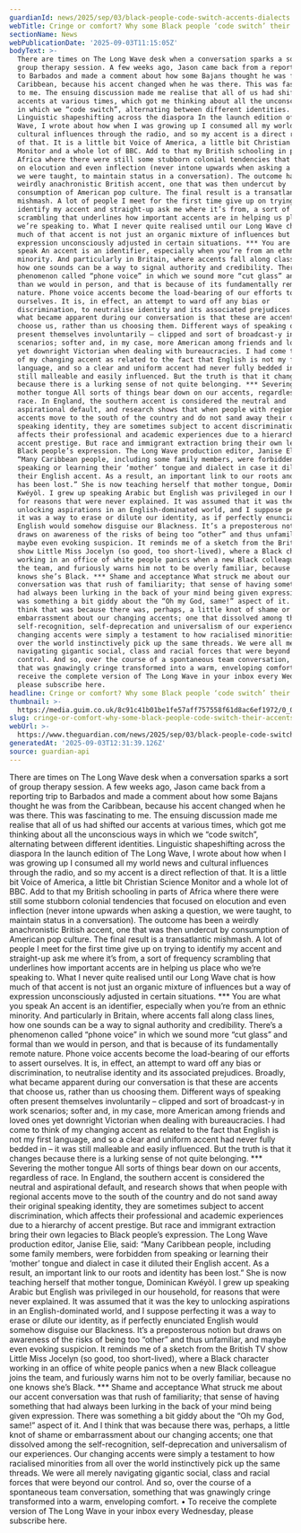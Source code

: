```yaml
---
guardianId: news/2025/sep/03/black-people-code-switch-accents-dialects
webTitle: Cringe or comfort? Why some Black people ‘code switch’ their accents
sectionName: News
webPublicationDate: '2025-09-03T11:15:05Z'
bodyText: >-
  There are times on The Long Wave desk when a conversation sparks a sort of
  group therapy session. A few weeks ago, Jason came back from a reporting trip
  to Barbados and made a comment about how some Bajans thought he was from the
  Caribbean, because his accent changed when he was there. This was fascinating
  to me. The ensuing discussion made me realise that all of us had shifted our
  accents at various times, which got me thinking about all the unconscious ways
  in which we “code switch”, alternating between different identities.
  Linguistic shapeshifting across the diaspora In the launch edition of The Long
  Wave, I wrote about how when I was growing up I consumed all my world news and
  cultural influences through the radio, and so my accent is a direct reflection
  of that. It is a little bit Voice of America, a little bit Christian Science
  Monitor and a whole lot of BBC. Add to that my British schooling in parts of
  Africa where there were still some stubborn colonial tendencies that focused
  on elocution and even inflection (never intone upwards when asking a question,
  we were taught, to maintain status in a conversation). The outcome has been a
  weirdly anachronistic British accent, one that was then undercut by
  consumption of American pop culture. The final result is a transatlantic
  mishmash. A lot of people I meet for the first time give up on trying to
  identify my accent and straight-up ask me where it’s from, a sort of frequency
  scrambling that underlines how important accents are in helping us place who
  we’re speaking to. What I never quite realised until our Long Wave chat is how
  much of that accent is not just an organic mixture of influences but a way of
  expression unconsciously adjusted in certain situations. *** You are what you
  speak An accent is an identifier, especially when you’re from an ethnic
  minority. And particularly in Britain, where accents fall along class lines,
  how one sounds can be a way to signal authority and credibility. There’s a
  phenomenon called “phone voice” in which we sound more “cut glass” and formal
  than we would in person, and that is because of its fundamentally remote
  nature. Phone voice accents become the load-bearing of our efforts to assert
  ourselves. It is, in effect, an attempt to ward off any bias or
  discrimination, to neutralise identity and its associated prejudices. Broadly,
  what became apparent during our conversation is that these are accents that
  choose us, rather than us choosing them. Different ways of speaking often
  present themselves involuntarily – clipped and sort of broadcast-y in work
  scenarios; softer and, in my case, more American among friends and loved ones
  yet downright Victorian when dealing with bureaucracies. I had come to think
  of my changing accent as related to the fact that English is not my first
  language, and so a clear and uniform accent had never fully bedded in – it was
  still malleable and easily influenced. But the truth is that it changes
  because there is a lurking sense of not quite belonging. *** Severing the
  mother tongue All sorts of things bear down on our accents, regardless of
  race. In England, the southern accent is considered the neutral and
  aspirational default, and research shows that when people with regional
  accents move to the south of the country and do not sand away their original
  speaking identity, they are sometimes subject to accent discrimination, which
  affects their professional and academic experiences due to a hierarchy of
  accent prestige. But race and immigrant extraction bring their own legacies to
  Black people’s expression. The Long Wave production editor, Janise Elie, said:
  “Many Caribbean people, including some family members, were forbidden from
  speaking or learning their ‘mother’ tongue and dialect in case it diluted
  their English accent. As a result, an important link to our roots and identity
  has been lost.” She is now teaching herself that mother tongue, Dominican
  Kwéyòl. I grew up speaking Arabic but English was privileged in our household,
  for reasons that were never explained. It was assumed that it was the key to
  unlocking aspirations in an English-dominated world, and I suppose perfecting
  it was a way to erase or dilute our identity, as if perfectly enunciated
  English would somehow disguise our Blackness. It’s a preposterous notion but
  draws on awareness of the risks of being too “other” and thus unfamiliar, and
  maybe even evoking suspicion. It reminds me of a sketch from the British TV
  show Little Miss Jocelyn (so good, too short-lived), where a Black character
  working in an office of white people panics when a new Black colleague joins
  the team, and furiously warns him not to be overly familiar, because no one
  knows she’s Black. *** Shame and acceptance What struck me about our accent
  conversation was that rush of familiarity; that sense of having something that
  had always been lurking in the back of your mind being given expression. There
  was something a bit giddy about the “Oh my God, same!” aspect of it. And I
  think that was because there was, perhaps, a little knot of shame or
  embarrassment about our changing accents; one that dissolved among the
  self-recognition, self-deprecation and universalism of our experiences. Our
  changing accents were simply a testament to how racialised minorities from all
  over the world instinctively pick up the same threads. We were all merely
  navigating gigantic social, class and racial forces that were beyond our
  control. And so, over the course of a spontaneous team conversation, something
  that was gnawingly cringe transformed into a warm, enveloping comfort. • To
  receive the complete version of The Long Wave in your inbox every Wednesday,
  please subscribe here.
headline: Cringe or comfort? Why some Black people ‘code switch’ their accents
thumbnail: >-
  https://media.guim.co.uk/8c91c41b01be1fe57aff757558f61d8ac6ef1972/0_0_3989_3191/500.jpg
slug: cringe-or-comfort-why-some-black-people-code-switch-their-accents
webUrl: >-
  https://www.theguardian.com/news/2025/sep/03/black-people-code-switch-accents-dialects
generatedAt: '2025-09-03T12:31:39.126Z'
source: guardian-api
---
```

There are times on The Long Wave desk when a conversation sparks a sort of group therapy session. A few weeks ago, Jason came back from a reporting trip to Barbados and made a comment about how some Bajans thought he was from the Caribbean, because his accent changed when he was there. This was fascinating to me. The ensuing discussion made me realise that all of us had shifted our accents at various times, which got me thinking about all the unconscious ways in which we “code switch”, alternating between different identities. Linguistic shapeshifting across the diaspora In the launch edition of The Long Wave, I wrote about how when I was growing up I consumed all my world news and cultural influences through the radio, and so my accent is a direct reflection of that. It is a little bit Voice of America, a little bit Christian Science Monitor and a whole lot of BBC. Add to that my British schooling in parts of Africa where there were still some stubborn colonial tendencies that focused on elocution and even inflection (never intone upwards when asking a question, we were taught, to maintain status in a conversation). The outcome has been a weirdly anachronistic British accent, one that was then undercut by consumption of American pop culture. The final result is a transatlantic mishmash. A lot of people I meet for the first time give up on trying to identify my accent and straight-up ask me where it’s from, a sort of frequency scrambling that underlines how important accents are in helping us place who we’re speaking to. What I never quite realised until our Long Wave chat is how much of that accent is not just an organic mixture of influences but a way of expression unconsciously adjusted in certain situations. *** You are what you speak An accent is an identifier, especially when you’re from an ethnic minority. And particularly in Britain, where accents fall along class lines, how one sounds can be a way to signal authority and credibility. There’s a phenomenon called “phone voice” in which we sound more “cut glass” and formal than we would in person, and that is because of its fundamentally remote nature. Phone voice accents become the load-bearing of our efforts to assert ourselves. It is, in effect, an attempt to ward off any bias or discrimination, to neutralise identity and its associated prejudices. Broadly, what became apparent during our conversation is that these are accents that choose us, rather than us choosing them. Different ways of speaking often present themselves involuntarily – clipped and sort of broadcast-y in work scenarios; softer and, in my case, more American among friends and loved ones yet downright Victorian when dealing with bureaucracies. I had come to think of my changing accent as related to the fact that English is not my first language, and so a clear and uniform accent had never fully bedded in – it was still malleable and easily influenced. But the truth is that it changes because there is a lurking sense of not quite belonging. *** Severing the mother tongue All sorts of things bear down on our accents, regardless of race. In England, the southern accent is considered the neutral and aspirational default, and research shows that when people with regional accents move to the south of the country and do not sand away their original speaking identity, they are sometimes subject to accent discrimination, which affects their professional and academic experiences due to a hierarchy of accent prestige. But race and immigrant extraction bring their own legacies to Black people’s expression. The Long Wave production editor, Janise Elie, said: “Many Caribbean people, including some family members, were forbidden from speaking or learning their ‘mother’ tongue and dialect in case it diluted their English accent. As a result, an important link to our roots and identity has been lost.” She is now teaching herself that mother tongue, Dominican Kwéyòl. I grew up speaking Arabic but English was privileged in our household, for reasons that were never explained. It was assumed that it was the key to unlocking aspirations in an English-dominated world, and I suppose perfecting it was a way to erase or dilute our identity, as if perfectly enunciated English would somehow disguise our Blackness. It’s a preposterous notion but draws on awareness of the risks of being too “other” and thus unfamiliar, and maybe even evoking suspicion. It reminds me of a sketch from the British TV show Little Miss Jocelyn (so good, too short-lived), where a Black character working in an office of white people panics when a new Black colleague joins the team, and furiously warns him not to be overly familiar, because no one knows she’s Black. *** Shame and acceptance What struck me about our accent conversation was that rush of familiarity; that sense of having something that had always been lurking in the back of your mind being given expression. There was something a bit giddy about the “Oh my God, same!” aspect of it. And I think that was because there was, perhaps, a little knot of shame or embarrassment about our changing accents; one that dissolved among the self-recognition, self-deprecation and universalism of our experiences. Our changing accents were simply a testament to how racialised minorities from all over the world instinctively pick up the same threads. We were all merely navigating gigantic social, class and racial forces that were beyond our control. And so, over the course of a spontaneous team conversation, something that was gnawingly cringe transformed into a warm, enveloping comfort. • To receive the complete version of The Long Wave in your inbox every Wednesday, please subscribe here.

